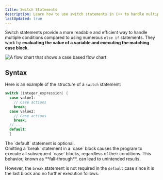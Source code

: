 ```yaml
---
title: Switch Statements
description: Learn how to use switch statements in C++ to handle multiple conditions efficiently by selecting code blocks based on the value of a variable.
lastUpdated: true
---
```


Switch statements provide a more readable and efficient way to 
handle multiple conditions compared to using numerous `else if` 
statements. They work by **evaluating the value of a variable and 
executing the matching case block**.

![A flow chart that shows a case based flow chart](@assets/control/case.webp)

## Syntax

Here is an example of the structure of a `switch` statement:

```cpp
switch (integer_expression) {
  case value1:
    // Case actions
    break;
  case value2:
    // Case actions
    break;
  // ...
  default:
  }
```


<Aside>The `default` statement is optional. </Aside>

<Aside type="caution">
Omitting a `break` statement in a `case` block causes the program to 
execute all subsequent `case` blocks, regardless of their conditions. 
This behavior, known as **fall-through**, can lead to unintended results.

However, the `break` statement is not required in the `default` case since 
it is the last block and no further execution follows.
</Aside>